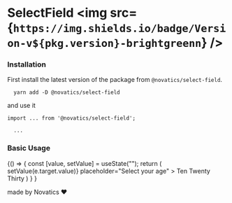 

<Meta title="SelectField" component={SelectField} />

# SelectField <img src={`https://img.shields.io/badge/Version-v${pkg.version}-brightgreenn`} />

### Installation

First install the latest version of the package from `@novatics/select-field`.

```shell
  yarn add -D @novatics/select-field
```

and use it

```tsx
import ... from '@novatics/select-field';

  ...
```

### Basic Usage

<Canvas>
  <Story name="Basic Usage">
    {() => {
        const [value, setValue] = useState("");
        return (
          <SelectField
            value={value}
            label="Age"
            onChange={(e) => setValue(e.target.value)}
            placeholder="Select your age"
          >
            <MenuItem value={10}>Ten</MenuItem>
            <MenuItem value={20}>Twenty</MenuItem>
            <MenuItem value={30}>Thirty</MenuItem>
          </SelectField>
        )
      }
    }
  </Story>
</Canvas>

made by Novatics ❤
